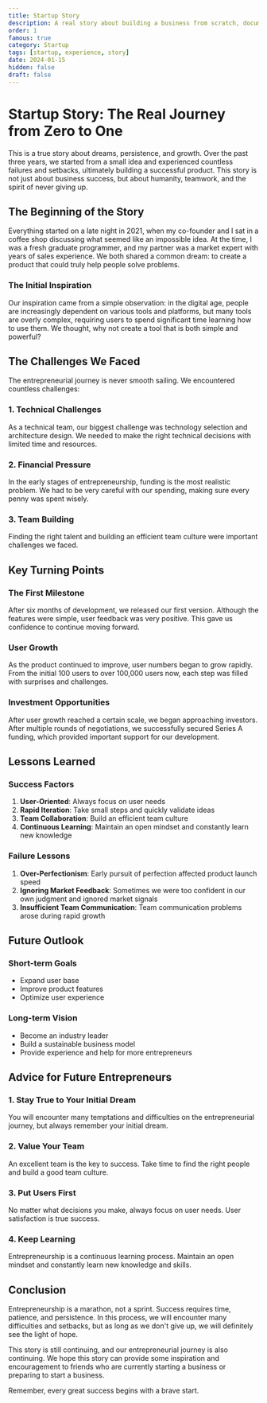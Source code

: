 ```yaml
---
title: Startup Story
description: A real story about building a business from scratch, documenting successes and failures
order: 1
famous: true
category: Startup
tags: [startup, experience, story]
date: 2024-01-15
hidden: false
draft: false
---
```


# Startup Story: The Real Journey from Zero to One

This is a true story about dreams, persistence, and growth. Over the past three years, we started from a small idea and experienced countless failures and setbacks, ultimately building a successful product. This story is not just about business success, but about humanity, teamwork, and the spirit of never giving up.

## The Beginning of the Story

Everything started on a late night in 2021, when my co-founder and I sat in a coffee shop discussing what seemed like an impossible idea. At the time, I was a fresh graduate programmer, and my partner was a market expert with years of sales experience. We both shared a common dream: to create a product that could truly help people solve problems.

### The Initial Inspiration

Our inspiration came from a simple observation: in the digital age, people are increasingly dependent on various tools and platforms, but many tools are overly complex, requiring users to spend significant time learning how to use them. We thought, why not create a tool that is both simple and powerful?

## The Challenges We Faced

The entrepreneurial journey is never smooth sailing. We encountered countless challenges:

### 1. Technical Challenges

As a technical team, our biggest challenge was technology selection and architecture design. We needed to make the right technical decisions with limited time and resources.

### 2. Financial Pressure

In the early stages of entrepreneurship, funding is the most realistic problem. We had to be very careful with our spending, making sure every penny was spent wisely.

### 3. Team Building

Finding the right talent and building an efficient team culture were important challenges we faced.

## Key Turning Points

### The First Milestone

After six months of development, we released our first version. Although the features were simple, user feedback was very positive. This gave us confidence to continue moving forward.

### User Growth

As the product continued to improve, user numbers began to grow rapidly. From the initial 100 users to over 100,000 users now, each step was filled with surprises and challenges.

### Investment Opportunities

After user growth reached a certain scale, we began approaching investors. After multiple rounds of negotiations, we successfully secured Series A funding, which provided important support for our development.

## Lessons Learned

### Success Factors

1. **User-Oriented**: Always focus on user needs
2. **Rapid Iteration**: Take small steps and quickly validate ideas
3. **Team Collaboration**: Build an efficient team culture
4. **Continuous Learning**: Maintain an open mindset and constantly learn new knowledge

### Failure Lessons

1. **Over-Perfectionism**: Early pursuit of perfection affected product launch speed
2. **Ignoring Market Feedback**: Sometimes we were too confident in our own judgment and ignored market signals
3. **Insufficient Team Communication**: Team communication problems arose during rapid growth

## Future Outlook

### Short-term Goals

- Expand user base
- Improve product features
- Optimize user experience

### Long-term Vision

- Become an industry leader
- Build a sustainable business model
- Provide experience and help for more entrepreneurs

## Advice for Future Entrepreneurs

### 1. Stay True to Your Initial Dream

You will encounter many temptations and difficulties on the entrepreneurial journey, but always remember your initial dream.

### 2. Value Your Team

An excellent team is the key to success. Take time to find the right people and build a good team culture.

### 3. Put Users First

No matter what decisions you make, always focus on user needs. User satisfaction is true success.

### 4. Keep Learning

Entrepreneurship is a continuous learning process. Maintain an open mindset and constantly learn new knowledge and skills.

## Conclusion

Entrepreneurship is a marathon, not a sprint. Success requires time, patience, and persistence. In this process, we will encounter many difficulties and setbacks, but as long as we don't give up, we will definitely see the light of hope.

This story is still continuing, and our entrepreneurial journey is also continuing. We hope this story can provide some inspiration and encouragement to friends who are currently starting a business or preparing to start a business.

Remember, every great success begins with a brave start. 